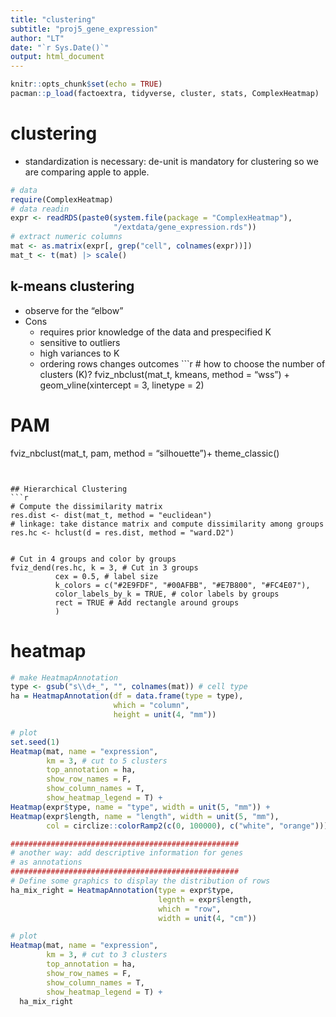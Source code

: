 ```yaml
---
title: "clustering"
subtitle: "proj5_gene_expression"
author: "LT"
date: "`r Sys.Date()`"
output: html_document
---
```


```r
knitr::opts_chunk$set(echo = TRUE)
pacman::p_load(factoextra, tidyverse, cluster, stats, ComplexHeatmap)
```

# clustering

- standardization is necessary: de-unit is mandatory for clustering so we are comparing apple to apple.

```r
# data
require(ComplexHeatmap)
# data readin
expr <- readRDS(paste0(system.file(package = "ComplexHeatmap"),
                       "/extdata/gene_expression.rds"))
# extract numeric columns
mat <- as.matrix(expr[, grep("cell", colnames(expr))])
mat_t <- t(mat) |> scale()
```
## k-means clustering
- observe for the "elbow"
- Cons
  - requires prior knowledge of the data and prespecified K
  - sensitive to outliers
  - high variances to K
  - ordering rows changes outcomes
```r
# how to choose the number of clusters (K)?
fviz_nbclust(mat_t, kmeans, method = "wss") +
  geom_vline(xintercept = 3, linetype = 2)

# PAM
fviz_nbclust(mat_t, pam, method = "silhouette")+
  theme_classic()
```


## Hierarchical Clustering
```r
# Compute the dissimilarity matrix
res.dist <- dist(mat_t, method = "euclidean") 
# linkage: take distance matrix and compute dissimilarity among groups
res.hc <- hclust(d = res.dist, method = "ward.D2")


# Cut in 4 groups and color by groups
fviz_dend(res.hc, k = 3, # Cut in 3 groups
          cex = 0.5, # label size
          k_colors = c("#2E9FDF", "#00AFBB", "#E7B800", "#FC4E07"),
          color_labels_by_k = TRUE, # color labels by groups
          rect = TRUE # Add rectangle around groups
          )
```
# heatmap

```r
# make HeatmapAnnotation 
type <- gsub("s\\d+_", "", colnames(mat)) # cell type
ha = HeatmapAnnotation(df = data.frame(type = type),
                       which = "column",
                       height = unit(4, "mm"))

# plot
set.seed(1)
Heatmap(mat, name = "expression", 
        km = 3, # cut to 5 clusters
        top_annotation = ha,
        show_row_names = F, 
        show_column_names = T,
        show_heatmap_legend = T) +
Heatmap(expr$type, name = "type", width = unit(5, "mm")) +
Heatmap(expr$length, name = "length", width = unit(5, "mm"),
        col = circlize::colorRamp2(c(0, 100000), c("white", "orange")))
```


```r
###################################################
# another way: add descriptive information for genes 
# as annotations
###################################################
# Define some graphics to display the distribution of rows
ha_mix_right = HeatmapAnnotation(type = expr$type, 
                                 legnth = expr$length,
                                 which = "row", 
                                 width = unit(4, "cm"))

# plot
Heatmap(mat, name = "expression", 
        km = 3, # cut to 3 clusters
        top_annotation = ha,
        show_row_names = F, 
        show_column_names = T,
        show_heatmap_legend = T) + 
  ha_mix_right
```























